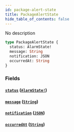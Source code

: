 ```yaml
---
id: package-alert-state
title: PackageAlertState
hide_table_of_contents: false
---
```



No description

```graphql
type PackageAlertState {
  status: AlarmState!
  message: String
  notification: JSON
  occurredAt: String
}
```


### Fields

#### [`status`](#) ([`AlarmState!`](/swapi/enums/alarm-state))




#### [`message`](#) ([`String`](/swapi/scalars/string))




#### [`notification`](#) ([`JSON`](/swapi/scalars/json))




#### [`occurredAt`](#) ([`String`](/swapi/scalars/string))






